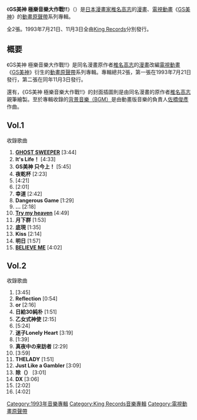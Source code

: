 {{unreferenced|time=2017-02-14T07:31:05+00:00}}
《'''GS美神 極樂音樂大作戰!!'''》（{{lang-ja|GS美神 極楽音楽大作戦!!}}）是[[日本|日本]][[漫畫家|漫畫家]][[椎名高志|椎名高志]]的[[漫畫|漫畫]]、[[電視動畫|電視動畫]]《[[GS美神_極樂大作戰！！|GS美神]]》的[[原聲音樂|動畫原聲帶]]系列專輯。

全2張。1993年7月21日、11月3日全由[[國王唱片|King Records]]分別發行。

== 概要 ==
《GS美神 極樂音樂大作戰!!》是同名漫畫原作者[[椎名高志|椎名高志]]的[[漫畫|漫畫]]改編[[電視動畫|電視動畫]]《[[GS美神_極樂大作戰！！|GS美神]]》衍生的[[原聲音樂|動畫原聲帶]]系列專輯。專輯總共2張，第一張在1993年7月21日發行，第二張在同年11月3日發行。

還有，《GS美神 極樂音樂大作戰!!》的封面插圖則是由同名漫畫的原作者[[椎名高志|椎名高志]]親筆繪製。至於專輯收錄的[[背景音樂|背景音樂（BGM）]]是由動畫版音樂的負責人[[佐橋俊彥|佐橋俊彥]]作曲。

== Vol.1 ==
{{Infobox Album
| Name = GS美神 極楽音樂大作戰!! 
| Type = soundtrack
| Artist = [[GS美神_極樂大作戰！！|GS美神]]
| Released = 1993年7月21日
| Recorded = 
| Genre = [[背景音樂|BGM]]
| Length = 45分47秒
| Label = [[國王唱片|King Records]]（KICA-155）
| Producer = [[佐橋俊彥|佐橋俊彥]]
| Reviews = 
| Last album = -
| This album = '''GS美神 極楽音樂大作戰!!'''<br/>（1993年）
| Next album = GS美神 極楽音樂大作戰!! II<br/>（1993年）
}}
; 收錄歌曲
# '''[[GHOST_SWEEPER|GHOST SWEEPER]]''' [3:44]
# '''It's {{lang|ja|ゴージャス}} Life！''' [4:33]
# '''GS美神 只今{{lang|ja|参}}上！''' [5:45]
# '''夜{{lang|ja|に}}乾杯''' [2:23]
# '''{{lang|ja|[[BELIEVE_ME_(小坂由美子歌曲)|ダンスのD]]}}''' [4:21]
# '''{{lang|ja|恋はおあずけ}}''' [2:01]
# '''幸{{lang|ja|せにまわり}}道''' [2:42]
# '''Dangerous Game''' [1:29]
# '''{{lang|ja|クールなハートに}}…''' [2:18]
# '''[[GHOST_SWEEPER|Try my heaven]]''' [4:49]
# '''月下{{lang|ja|の}}群{{lang|ja|れ}}''' [1:53]
# '''底{{lang|ja|なしの}}現{{lang|ja|実}}''' [1:35]
# '''{{lang|ja|ハイヒールで}}Kiss''' [2:14]
# '''{{lang|ja|とっておきの}}明日''' [1:57]
# '''[[BELIEVE_ME_(小坂由美子歌曲)|BELIEVE ME]]''' [4:02]

== Vol.2 ==
{{Infobox Album
| Name = GS美神 極楽音樂大作戰!! II
| Type = 原聲帶
| Artist = [[GS美神_極樂大作戰！！|GS美神]]
| Released = 1993年11月3日
| Recorded = 
| Genre = BGM
| Length = 45分02秒
| Label = King Records（KICA-167）
| Producer = 佐橋俊彥
| Reviews = 
| Last album = GS美神 極樂音樂大作戰!!<br />（1993年）
| This album = '''GS美神 極樂音樂大作戰!! II'''<br />（1993年）
| Next album = [[GS美神_廣播劇CD|廣播劇CD]]<br />（1994年）
}}
; 收錄歌曲
# '''{{link-ja|GS美神 Gorgeous Songs|GS美神 Gorgeous Songs|IT'S DEAD EASY ～GHOST SWEEPER}}''' [3:45]
# '''{{lang|ja|め·ま·い}}Reflection''' [0:54]
# '''{{lang|ja|ダンディ}}or{{lang|ja|コメディ}}''' [2:16]
# '''日給30{{lang|ja|円の}}純朴''' [1:51]
# '''乙女{{lang|ja|チック}}式神使{{lang|ja|い}}''' [2:15]
# '''{{lang|ja|{{link-ja|GS美神 Gorgeous Songs|GS美神 Gorgeous Songs|少年ヨコシマ探検隊}}}}''' [5:24]
# '''迷子{{lang|ja|の}}Lonely Heart''' [3:19]
# '''{{lang|ja|ノーブル·マインド}}''' [1:39]
# '''真夜中の来訪者''' [2:29]
# '''{{lang|ja|{{link-ja|GS美神 Gorgeous Songs|GS美神 Gorgeous Songs|幽体離脱でフライフライフライ}}}}''' [3:59]
# '''THE{{lang|ja|プロフェッショナル}}LADY''' [1:51]
# '''Just Like a Gambler''' [3:09]
# '''{{lang|ja|やっかいな}}除{{lang|ja|霊}}（{{lang|ja|ビジネス}}）''' [3:01]
# '''DX{{lang|ja|クライマックス}}''' [3:06]
# '''{{lang|ja|ハッピーエンドでいいじゃない}}''' [2:02]
# '''{{link-ja|GS美神 Gorgeous Songs|GS美神 Gorgeous Songs|BELIEVE ME ～YOU ARE MORE THAN GHOST}}''' [4:02]
<!--== 來源 ==
{{reflist}}-->
{{GS美神 極樂大作戰！！}}
{{DEFAULTSORT:Ghost Sweeper Mikami Gokuraku Ongaku Daisakusen!!}}
[[Category:1993年音樂專輯|Category:1993年音樂專輯]]
[[Category:King_Records音樂專輯|Category:King Records音樂專輯]]
[[Category:電視動畫原聲帶|Category:電視動畫原聲帶]]